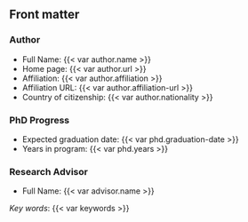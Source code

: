 ## Front matter

### Author

- Full Name: {{< var author.name >}}
- Home page: {{< var author.url >}}
- Affiliation: {{< var author.affiliation >}}
- Affiliation URL: {{< var author.affiliation-url >}}
- Country of citizenship: {{< var author.nationality >}}

### PhD Progress

- Expected graduation date: {{< var phd.graduation-date >}}
- Years in program: {{< var phd.years >}}

### Research Advisor

- Full Name: {{< var advisor.name >}}

*Key words*: {{< var keywords >}}
